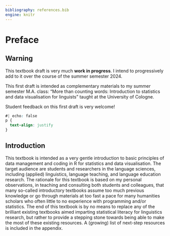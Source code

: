 ```yaml
---
bibliography: references.bib
engine: knitr
---
```


# Preface

::: callout-warning
## Warning

This textbook draft is very much **work in progress**. I intend to progressively add to it over the course of the summer semester 2024.  

This first draft is intended as complementary materials to my summer semester M.A. class: "More than counting words: Introduction to statistics and data visualisation for linguists" taught at the University of Cologne.

Student feedback on this first draft is very welcome!
:::

```css
#| echo: false
p {
  text-align: justify
}
```

## Introduction {.unnumbered}

This textbook is intended as a very gentle introduction to basic principles of data management and coding in R for statistics and data visualisation. The target audience are  students and researchers in the language sciences, including (applied) linguistics, language teaching, and language education research. The rationale for this textbook is based on my personal observations, in teaching and consulting both students and colleagues, that many so-called introductory textbooks assume too much previous knowledge or go through materials at too fast a pace for many humanities scholars who often little to no experience with programming and/or statistics. The end of this textbook is by no means to replace any of the brilliant existing textbooks aimed imparting statistical literacy for linguistics research, but rather to provide a stepping stone towards being able to make the most of these existing resources. A (growing) list of  next-step resources is included in the appendix.